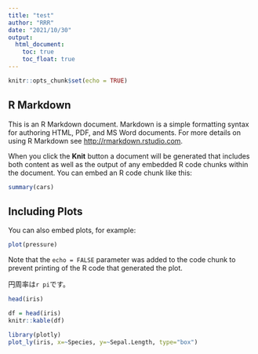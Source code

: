 ```yaml
---
title: "test"
author: "RRR"
date: "2021/10/30"
output:
  html_document:
    toc: true
    toc_float: true
---
```


```r
knitr::opts_chunk$set(echo = TRUE)
```

## R Markdown

This is an R Markdown document. Markdown is a simple formatting syntax for authoring HTML, PDF, and MS Word documents. For more details on using R Markdown see <http://rmarkdown.rstudio.com>.

When you click the **Knit** button a document will be generated that includes both content as well as the output of any embedded R code chunks within the document. You can embed an R code chunk like this:

```r
summary(cars)
```

## Including Plots

You can also embed plots, for example:

```r
plot(pressure)
```

Note that the `echo = FALSE` parameter was added to the code chunk to prevent printing of the R code that generated the plot.

円周率は`r pi`です。

```r
head(iris)
```

```r
df = head(iris)
knitr::kable(df)
```

```r
library(plotly)
plot_ly(iris, x=~Species, y=~Sepal.Length, type="box")
```






